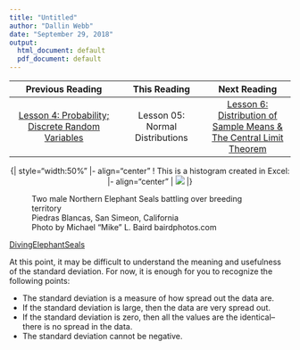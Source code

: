 ```yaml
---
title: "Untitled"
author: "Dallin Webb"
date: "September 29, 2018"
output:
  html_document: default
  pdf_document: default
---
```


<center>
| **Previous Reading** | **This Reading** | **Next Reading** |
| :------------------: | :--------------: | :--------------: |
| [Lesson 4: Probability; Discrete Random Variables](Lesson04.html) | Lesson 05: Normal Distributions | [Lesson 6: Distribution of Sample Means & The Central Limit Theorem](Lesson06.html) |
</center>

<center>
{| style="width:50%"
|- align="center" 
! This is a histogram created in Excel: 
|- align="center" 
| <img src="./Images/Lesson_2_Activity_2-1.JPG">
|} 
</center>

<figure>
  
  <figcaption>Two male Northern Elephant Seals battling over breeding territory</figcaption>
  <figcaption>Piedras Blancas, San Simeon, California</figcaption>
  <figcaption>Photo by Michael "Mike" L. Baird bairdphotos.com </figcaption>
</figure>


[DivingElephantSeals](./Data/DivingElephantSeals.xlsx) 

At this point, it may be difficult to understand the meaning and usefulness of the standard deviation.  For now, it is enough for you to recognize the following points:

  +  The standard deviation is a measure of how spread out the data are.
  +  If the standard deviation is large, then the data are very spread out.
  +  If the standard deviation is zero, then all the values are the identical--there is no spread in the data.
  +  The standard deviation cannot be negative.
